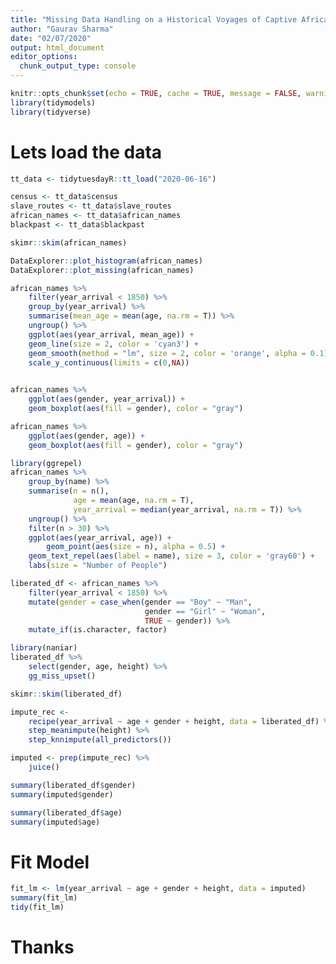 ```yaml
---
title: "Missing Data Handling on a Historical Voyages of Captive Africans"
author: "Gaurav Sharma"
date: "02/07/2020"
output: html_document
editor_options: 
  chunk_output_type: console
---
```


```r
knitr::opts_chunk$set(echo = TRUE, cache = TRUE, message = FALSE, warning = FALSE)
library(tidymodels)
library(tidyverse)
```

# Lets load the data
```r
tt_data <- tidytuesdayR::tt_load("2020-06-16")

census <- tt_data$census
slave_routes <- tt_data$slave_routes
african_names <- tt_data$african_names
blackpast <- tt_data$blackpast
```

```r
skimr::skim(african_names)
```

```r
DataExplorer::plot_histogram(african_names)
DataExplorer::plot_missing(african_names)
```

```r

african_names %>% 
    filter(year_arrival < 1850) %>% 
    group_by(year_arrival) %>% 
    summarise(mean_age = mean(age, na.rm = T)) %>% 
    ungroup() %>% 
    ggplot(aes(year_arrival, mean_age)) +
    geom_line(size = 2, color = 'cyan3') +
    geom_smooth(method = "lm", size = 2, color = 'orange', alpha = 0.1) +
    scale_y_continuous(limits = c(0,NA))
    
```


```r
african_names %>% 
    ggplot(aes(gender, year_arrival)) +
    geom_boxplot(aes(fill = gender), color = "gray")
```


```r
african_names %>% 
    ggplot(aes(gender, age)) +
    geom_boxplot(aes(fill = gender), color = "gray")
```


```r
library(ggrepel)
african_names %>% 
    group_by(name) %>% 
    summarise(n = n(),
              age = mean(age, na.rm = T),
              year_arrival = median(year_arrival, na.rm = T)) %>% 
    ungroup() %>% 
    filter(n > 30) %>% 
    ggplot(aes(year_arrival, age)) +
        geom_point(aes(size = n), alpha = 0.5) +
    geom_text_repel(aes(label = name), size = 3, color = 'gray60') +
    labs(size = "Number of People")
```


```r
liberated_df <- african_names %>% 
    filter(year_arrival < 1850) %>% 
    mutate(gender = case_when(gender == "Boy" ~ "Man",
                              gender == "Girl" ~ "Woman",
                              TRUE ~ gender)) %>% 
    mutate_if(is.character, factor)
```


```r
library(naniar)
liberated_df %>% 
    select(gender, age, height) %>% 
    gg_miss_upset()
```


```r
skimr::skim(liberated_df)

impute_rec <-
    recipe(year_arrival ~ age + gender + height, data = liberated_df) %>%
    step_meanimpute(height) %>%
    step_knnimpute(all_predictors())

```


```r
imputed <- prep(impute_rec) %>%
    juice()
```

```r
summary(liberated_df$gender)
summary(imputed$gender)
```

```r
summary(liberated_df$age)
summary(imputed$age)
```

# Fit Model
```r
fit_lm <- lm(year_arrival ~ age + gender + height, data = imputed)
summary(fit_lm)
tidy(fit_lm)

```

# Thanks